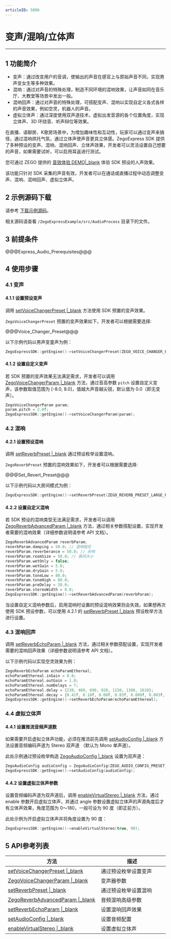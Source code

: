 ```yaml
---
articleID: 5096
---
```

<style>
table th:nth-of-type(1) { min-width: 120px; width: 30%; }
table th:nth-of-type(2) { min-width: 120px; width: 30%; }
table th:nth-of-type(3) { min-width: 120px; width: 40%; }
table {width: 100%;}
</style>


# 变声/混响/立体声

- - -

## 1 功能简介

* 变声：通过改变用户的音调，使输出的声音在感官上与原始声音不同，实现男声变女生等多种效果。
* 混响：通过对声音的特殊处理，制造不同环境的混响效果，让声音如同在音乐厅、大教堂等场景中发出一般。
* 混响回声：通过对声音的特殊处理，可搭配变声、混响以实现自定义各式各样的声音效果，例如空灵，机器人的声音。
* 虚拟立体声：通过深度使用双声道技术，虚拟出发音源的各个位置角度，实现立体声、3D 环绕音、听声辩位等效果。

在直播、语聊房、K歌房场景中，为增加趣味性和互动性，玩家可以通过变声来搞怪，通过混响烘托气氛，通过立体声使声音更具立体感。ZegoExpress SDK 提供了多种预设的变声、混响、混响回声、立体声效果，开发者可以灵活设置自己想要的声音，如果需要试听，可以启用耳返进行测试。

您可通过 ZEGO 提供的 [音效体验 DEMO\|_blank](https://www.zego.im/audio-demo) 体验 SDK 预设的人声效果。

<div class="mk-hint">

该功能只针对 SDK 采集的声音有效，开发者可以在通话或直播过程中动态调整变声、混响、混响回声、虚拟立体声。
</div>


## 2 示例源码下载

请参考 [下载示例源码](#3128)。

相关源码请查看 `/ZegoExpressExample/src/AudioProcess` 目录下的文件。

## 3 前提条件

@@@Express_Audio_Prerequisites@@@

## 4 使用步骤

### 4.1 变声

#### 4.1.1 设置预设变声

调用 [setVoiceChangerPreset \|_blank](/zh/api?doc=Express_Video_SDK_API~CPP_windows~class~zego-express-i-zego-express-engine#set-voice-changer-preset) 方法使用 SDK 预置的变声效果。

`ZegoVoiceChangerPreset` 预置的变声效果如下，开发者可以根据需要选择:

@@@Voice_Changer_Preset@@@


以下示例代码以男声变童声为例：

```cpp
ZegoExpressSDK::getEngine()->setVoiceChangerPreset(ZEGO_VOICE_CHANGER_PRESET_MEN_TO_CHILD);
```

#### 4.1.2 设置自定义变声

若 SDK 预置的变声效果无法满足需求，开发者可以调用 [ZegoVoiceChangerParam \|_blank](/zh/api?doc=Express_Video_SDK_API~CPP_macos~struct~zego-express-zego-voice-changer-param) 方法，通过音高参数 `pitch` 设置自定义变声，该参数取值范围为 [-8.0, 8.0]，值越大声音越尖锐，默认值为 0.0（即无变声）。

```cpp
ZegoVoiceChangerParam param;
param.pitch = 2.0f;
ZegoExpressSDK::getEngine()->setVoiceChangerParam(param); 
```

### 4.2 混响

#### 4.2.1 设置预设混响

调用 [setReverbPreset \|_blank](/zh/api?doc=Express_Video_SDK_API~CPP_windows~class~zego-express-i-zego-express-engine#set-reverb-preset) 通过预设枚举设置混响。

`ZegoReverbPreset` 预置的混响效果如下，开发者可以根据需要选择:

@@@Set_Revert_Preset@@@


以下示例代码以大房间模式为例：
```cpp
ZegoExpressSDK::getEngine()->setReverbPreset(ZEGO_REVERB_PRESET_LARGE_ROOM);
```

#### 4.2.2 设置自定义混响

若 SDK 预设的混响类型无法满足需求，开发者可以调用 [ZegoReverbAdvancedParam \|_blank](/zh/api?doc=Express_Video_SDK_API~CPP_windows~struct~zego-express-zego-reverb-advanced-param) 方法，通过相关参数搭配设置，实现开发者需要的混响效果（详细参数说明请参考 API 文档）。

```cpp
ZegoReverbAdvancedParam reverbParam;
reverbParam.damping = 50.0; // 混响阻尼
reverbParam.reverberance = 50.0; // 余响
reverbParam.roomSize = 50.0; // 房间大小
reverbParam.wetOnly = false;
reverbParam.wetGain = 5.0;
reverbParam.dryGain = 5.0;
reverbParam.toneLow = 80.0;
reverbParam.toneHigh = 80.0;
reverbParam.preDelay = 20.0;
reverbParam.stereoWidth = 0.0;
ZegoExpressSDK::getEngine()->setReverbAdvancedParam(reverbParam);
```


<div class="mk-warning">

当设置自定义混响参数后，启用混响时设置的预设混响效果则会失效。如果想再次使用 SDK 预设参数，可以使用 4.2.1 的 [setReverbPreset \|_blank](/zh/api?doc=Express_Video_SDK_API~CPP_windows~class~zego-express-i-zego-express-engine#set-reverb-preset) 预设枚举方法进行设置。
</div>

### 4.3 混响回声

调用 [setReverbEchoParam \|_blank](/zh/api?doc=Express_Video_SDK_API~CPP_windows~class~zego-express-i-zego-express-engine#set-reverb-echo-param) 方法，通过相关参数搭配设置，实现开发者需要的混响回声效果（详细参数说明请参考 API 文档）。

以下示例代码以实现空灵效果为例：

```cpp
ZegoReverbEchoParam echoParamEthereal;
echoParamEthereal.inGain = 0.8;
echoParamEthereal.outGain = 1.0;
echoParamEthereal.numDelays = 7;
echoParamEthereal.delay = {230, 460, 690, 920, 1150, 1380, 1610};
echoParamEthereal.decay = {0.41f, 0.18f, 0.08f, 0.03f, 0.009f, 0.003f, 0.001f};
ZegoExpressSDK::getEngine()->setReverbEchoParam(echoParamEthereal);
```

### 4.4 虚拟立体声

#### 4.4.1 设置推流音频声道数

如果需要开启虚拟立体声功能，必须在推流前先调用 [setAudioConfig \|_blank](/zh/api?doc=Express_Video_SDK_API~CPP~class~zego-express-i-zego-express-engine&jumpType=route#set-audio-config) 方法设置音频编码声道为 Stereo 双声道 （默认为 Mono 单声道）。

此处示例通过预设枚举构造 [ZegoAudioConfig \|_blank](/zh/api?doc=Express_Video_SDK_API~CPP~struct~zego-express-zego-audio-config) 设置为双声道：

```cpp
ZegoAudioConfig audioConfig = ZegoAudioConfig(ZEGO_AUDIO_CONFIG_PRESET_STANDARD_QUALITY_STEREO);
ZegoExpressSDK::getEngine()->setAudioConfig(audioConfig);
```

#### 4.4.2 设置虚拟立体声参数

设置音频编码声道为双声道后，调用 [enableVirtualStereo \|_blank](/zh/api?doc=Express_Video_SDK_API~CPP~class~zego-express-i-zego-express-engine&jumpType=route#enable-virtual-stereo) 方法，通过 enable 参数开启虚拟立体声，并通过 angle 参数设置虚拟立体声的声源角度后才有立体声效果，角度范围为 0～180，一般可设为 90 度（即正前方）。

此处示例为开启虚拟立体声并将角度设置为 90 度：

```cpp
ZegoExpressSDK::getEngine()->enableVirtualStereo(true, 90);
```

## 5 API参考列表

| 方法                                                         | 描述           |
| ------------------------------------------------------------ | -------------- |
| [setVoiceChangerPreset \|_blank](/zh/api?doc=Express_Video_SDK_API~CPP_windows~class~zego-express-i-zego-express-engine#set-voice-changer-preset) | 通过预设枚举设置变声   |
| [ZegoVoiceChangerParam \|_blank](/zh/api?doc=Express_Video_SDK_API~CPP_macos~struct~zego-express-zego-voice-changer-param) | 变声器参数 |
| [setReverbPreset \|_blank](/zh/api?doc=Express_Video_SDK_API~CPP_windows~class~zego-express-i-zego-express-engine#set-reverb-preset) | 通过预设枚举设置混响  |
| [ZegoReverbAdvancedParam \|_blank](/zh/api?doc=Express_Video_SDK_API~CPP_windows~struct~zego-express-zego-reverb-advanced-param) | 音频混响高级参数  |
| [setReverbEchoParam \|_blank](/zh/api?doc=Express_Video_SDK_API~CPP_windows~class~zego-express-i-zego-express-engine#set-reverb-echo-param) |  设置混响回声效果 |
| [setAudioConfig \|_blank](/zh/api?doc=Express_Video_SDK_API~CPP~class~zego-express-i-zego-express-engine&jumpType=route#set-audio-config) | 设置音频配置   |
| [enableVirtualStereo \|_blank](/zh/api?doc=Express_Video_SDK_API~CPP~class~zego-express-i-zego-express-engine&jumpType=route#enable-virtual-stereo) | 设置虚拟立体声 |
